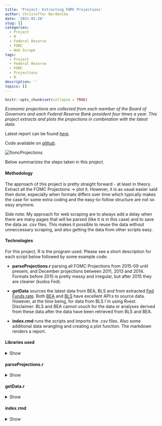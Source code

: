 ```yaml
---
title: 'Project: Extracting FOMC Projections'
author: Christoffer Nordenlöw
date: '2021-01-28'
slug: []
categories:
  - Project
  - R
  - Federal Reserve
  - FOMC
  - Web Scrape
tags:
  - Project
  - Federal Reserve
  - FOMC
  - Projections
  - R
description: ''
topics: []
---
```



```r
knitr::opts_chunk$set(collapse = TRUE)
```


*Economic projections are collected from each member of the Board of Governors and each Federal Reserve Bank president four times a year. This project extracts and plots the projections in combination with the latest data.*

Latest report can be found *[here](https://cnordenlow.github.io/fomc-projections/)*. 

Code available on *[github](https://github.com/cnordenlow/fomc-projections)*.


<img alt = 'fomcProjections' src='/fomc_projections/animatedFedFundsProjections.gif' />


Below summarizes the steps taken in this project.

#### Methodology

The approach of this project is pretty straight forward - at least in theory. Extract all the FOMC Projections -> plot it. However, it is as usual easier said then done, especially when formats differs over time which typically makes the case for some extra coding and the easy-to-follow structure are not so easy anymore.

Side note: My approach for web scraping are to always add a delay when there are many pages that will be parsed (like it is in this case) and to save the data as .csv files. This makes it possible to reuse the data without unneccessary scraping, and also getting the data from other scripts easy.


#### Technologies

For this project, R is the program used. Please see a short description for each script below followed by some example code.


* **parseProjections.r** parsing all FOMC Projections from 2015-09 until present, and December projections between 2011, 2013 and 2014. Formats before 2015 is pretty messy and irregular, but after 2015 they are cleaner (kudos Fed). 

*  **getData** sources the latest data from BEA, BLS and from extracted [Fed Funds rate](https://github.com/cnordenlow/text-mining-fomc). Both [BEA](https://apps.bea.gov/api/signup/) and [BLS](https://www.bls.gov/developers/) have excellent API:s to source data. However, at the time being, for data from BLS I´m using Rvest. 
Disclaimer: BLS and BEA cannot vouch for the data or analyses derived from these data after the data have been retrieved from BLS and BEA.

* **index.rmd** runs the scripts and imports the .csv files. Also some additional data wrangling and creating a plot function. The markdown renders a report.



#### Libraries used
<details><summary>Show</summary>
```r

library(tidyverse)
library(rvest)
library(stringr)
library(gganimate)
library(gifski)
library(lubridate)
library(httr)
library(devtools)
library(bea.R)


```
</details>

#### parseProjections.r 
<details><summary>Show</summary>
```r


#####################################################################################################
### Libraries                                                                                     ###
#####################################################################################################


library(rvest)
library(tidyverse)
library(stringr)

#####################################################################################################
### Function for parsing                                                                          ###
#####################################################################################################


parse_tables <- function(projections) {
  
  base_url = "https://www.federalreserve.gov"
  url = paste(base_url, projections, sep="")
  parse_projections <- read_html(url)

  df <- parse_projections %>%
    html_nodes("table") %>%
    html_table(fill = TRUE)

  
  
  #"Normal" tables: After sep 2015
  
  if (special_tables == 0) {
  
  
  #Get table one
  df <- df[[1]]
  
  
# due to that tables are a bit different.
  if (df[1,1] == "") {
    colnames(df) <- df[1,]
    df <- df[-1,]
  }
  
  #convert first row to shared columnname
  names(df) <- paste(names(df), df[1, ], sep = "_")
  
  #delete first row
  df <- df[-1,]
  
  #pivot longer
  df <- df %>%
    pivot_longer(!1, names_to = "names", values_to = "values")
  
  #divide the created column name
  df <- df %>% separate(names, c('des', 'forecast_period'), sep="_")
  
  #rename first column  
  df <- rename(df, variable = 1)
  }
  
#Special tables: 2011-2014
  
  if (special_tables == 1) {
#This depends on which minutes, year
  date = as.numeric(gsub("\\D", "", substr(projections, 1, 40))) ##hummz
  
  if (date == 20131218) {
    df <- df[[6]]
  }
  
  if (date == 20141217) {
    df <- df[[6]]
  }
  
  if (date == 20111213) {
    df <- df[[9]]
  }
  
  #calculate median, needs to ungroup it
  df <- df %>%
    pivot_longer(!1, names_to = "forecast_period", values_to = "values")%>%
    rename(rate = 1)%>%
    na.omit(values)%>%
    uncount(values)%>%
    group_by(forecast_period)%>%
    summarize(values = median(rate))
  
  df$values <- as.character(df$values)
  
  }
  
  
  return(df)
}


#####################################################################################################
### Parse all projection links efter 2015                                                         ###
####################################################################################################

url_links = list(
   "https://www.federalreserve.gov/monetarypolicy/fomccalendars.htm"
  # "https://www.federalreserve.gov/monetarypolicy/fomchistorical2016.htm",

)

projection_links = character()

for (each in url_links) {
  
  parse_links <- read_html(each)
  
  
  links <- parse_links %>% html_nodes("a") %>% html_attr("href")
  links <- links[which(regexpr('.htm', links) >= 1)] 
  links <- links[which(regexpr('fomcprojtabl', links) >= 1)] 
  
  #print(each)
  projection_links <- c(projection_links, links)
}

#Add links for 2015 (not on same page as for others)
projection_links <- c(projection_links, "/monetarypolicy/fomcminutes20151216ep.htm")
projection_links <- c(projection_links, "/monetarypolicy/fomcminutes20150917ep.htm")

##Special links
projection_links_specials = list(
  "/monetarypolicy/fomcprojtabl20131218.htm",
  "/monetarypolicy/fomcminutes20141217epa.htm#figure2", ###special
  "/monetarypolicy/files/FOMC20111213material.htm") ###even more special

#####################################################################################################
### Create an empty data frame                                                                    ###
#####################################################################################################

proj_table <- data.frame(matrix(ncol = 5, nrow = 0))

#provide column names
colnames(proj_table) <- c('variable', 'des', 'forecast_period', 'values', 'date')

#####################################################################################################
### Iterates all projection links and parse the tables                                            ###
#####################################################################################################

#non specials (after 2015)
for (projections in projection_links) {
  special_tables = 0
  Sys.sleep(sample(3:9, 1, replace=T))
  df <- parse_tables(projections)

  df <- df %>%
    mutate(date = as.numeric(gsub("\\D", "", projections)))
  
  
  proj_table <- bind_rows(proj_table, df)
  }


#specials (before 2015)
for (projections in projection_links_specials) {
  special_tables = 1
  
  Sys.sleep(sample(3:9, 1, replace=T))
  df <- parse_tables(projections)
  
  df <- df %>%
    mutate(date = as.numeric(gsub("\\D", "", substr(projections, 1, 40))),
           variable = "Federal funds rate",
           des = "Median1"
    )
  
  proj_table <- bind_rows(proj_table, df)
}

#####################################################################################################
### Some additional cleaning and wrangling, write table                                           ###
#####################################################################################################


if (".copy" %in% names(proj_table)){
proj_table <- proj_table %>%
  select(-.copy)
}


write.table(proj_table, "data//projections_table.csv", sep=",")

```
</details>

#### getData.r 
<details><summary>Show</summary>

```r
#####################################################################################################
### Get Economic Data                                                                             ###
#####################################################################################################

### Source for PCE inflation and GDP data are BEA. BEA has an excellent API that is used. https://apps.bea.gov/API/signup/index.cfm
### Source for Unemployment data is BLS. BLS also has a great API but for the moment I´m using Rvest.
### Source for Fed Funds rate are my github. 

#BLS.gov cannot vouch for the data or analyses derived from these data after the data have been retrieved from BLS.gov.

#####################################################################################################
### Libraries                                                                                     ###
#####################################################################################################

library(httr)
library(devtools)
library(bea.R)
library(tidyverse)
library(stringr)
library(lubridate)
library(rvest)


#####################################################################################################
### Get Fed Funds rate                                                                            ###
#####################################################################################################


fedFunds <- read.table(
  "https://raw.githubusercontent.com/cnordenlow/text-mining-fomc/main/Data/fedFundsRate.csv", 
  sep=",", header=TRUE)


#Change dates
fedFunds <- fedFunds %>%
  mutate(date = as.Date(gsub("\\D", "", date), format = "%Y%m%d"))


#Arrange
fedFunds <- arrange(fedFunds, date)

fedFunds <- fedFunds%>%
  filter(bound == "lower_bound")%>% ###Just using the lower bond in case the indata file have missing values for lower or upper bound. THe problem will be easier to handle with a fill if I only use the lower_bound and adding 0.125
  select(-bound)%>%
  mutate(rate = round(rate + 0.125,2))%>%
  mutate(LineDescription = "Federal funds rate")



#####################################################################################################
### Get Inflation and GDP data                                                                    ###
#####################################################################################################

#Individual code comes from BEA when you register.
beaKey <- "xx"
#beaSearch('Personal consumption expenditures (PCE)', beaKey)


#Inflation

beaSpecs <- list(
  'UserID' = beaKey ,
  'Method' = 'GetData',
  'datasetname' = 'NIPA',
  'TableName' = 'T20804',
  'Frequency' = 'M',
  'Year' = '2011, 2012,2013,2014,2015,2016,2017,2018,2019,2020',
  'ResultFormat' = 'json'
);
beaPayload <- beaGet(beaSpecs);




inflation_data <- beaPayload %>%
  select(-c("TableName", "SeriesCode", "LineNumber", "METRIC_NAME", "CL_UNIT", "UNIT_MULT"))%>%
  pivot_longer(!LineDescription,
               names_to = "des",
               values_to = "values")%>%
  #Fix dates  
  mutate(des = str_sub(des,-7,-1))%>%
  mutate(year = sub("\\M.*", "",des))%>%
  mutate(month = str_sub(des,-2,-1))%>%
  mutate(date = paste(year,month, sep="-"))%>%
  mutate(date = as.Date(paste(date,"-01",sep="")))%>% #convert to dateformat
  mutate(date = as.Date((date) + months(1) - days(1)))%>%  #change to end of month
  select(LineDescription, date, values) %>%
  #Calculate YoY chg
  arrange(date)%>%
  group_by(LineDescription) %>%
  mutate(rate = round((values - lag(values, n = 12, default = NA)) / lag(values, n = 12, default = NA) * 100,2)) %>% #YoY
  #mutate(MoM = round((values - lag(values, n = 1, default = NA)) / lag(values, n = 1, default = NA) * 100,2)) %>% #MoM
  #Select PCE
  filter(LineDescription %in% c("Personal consumption expenditures (PCE)", "PCE excluding food and energy"))%>%
  arrange(date)%>%
  select(-values)


# GDP


beaSpecs <- list(
  'UserID' = beaKey ,
  'Method' = 'GetData',
  'datasetname' = 'NIPA',
  'TableName' = 'T10111',
  'Frequency' = 'Q',
  'Year' = '2011, 2012,2013,2014,2015,2016,2017,2018,2019,2020',
  'ResultFormat' = 'json'
);
beaPayload <- beaGet(beaSpecs);




gdp_data <- beaPayload %>%
  select(-c("TableName", "SeriesCode", "LineNumber", "METRIC_NAME", "CL_UNIT", "UNIT_MULT"))%>%
  pivot_longer(!LineDescription,
               names_to = "des",
               values_to = "values")%>%
  #Fix dates  
  mutate(des = str_sub(des,-6,-1))%>%
  mutate(year =str_sub(des,1,4))%>%
  mutate(month = as.numeric(str_sub(des,-1,-1)) * 3)%>%
  mutate(date = paste(year, month, sep="-"))%>%
  mutate(date = as.Date(paste(date,"-01",sep="")))%>% #convert to dateformat
  mutate(date = as.Date(date) + months(1) - days(1))%>%  #change to end of month
  select(LineDescription, date, values) %>%
  rename(rate = values)%>%
  arrange(date)%>% #YoY
  filter(LineDescription %in% c("Gross domestic product (GDP)"))



#####################################################################################################
### Get Unemployment Data                                                                         ###
#####################################################################################################


url = "https://www.bls.gov/charts/employment-situation/civilian-unemployment-rate.htm"


#fomcprojections
parse_projections <- read_html(url)


labor_data <- parse_projections %>%
  html_nodes("table") %>%
  html_table(fill = TRUE)

labor_data <- labor_data[[1]]


labor_data <- labor_data %>%
  mutate(month = substr(Month, 1, 3))%>%
  mutate(year = str_sub(Month,-4,-1))%>%
  mutate(month = match(month,month.abb))%>%
  mutate(date = paste(year,month, sep="-"))%>%
  #mutate(date = paste(year,match(df$month,month.abb),sep="-"))%>% #change month abr to index
  mutate(date = as.Date(paste(date,"-01",sep="")))%>% #convert to dateformat
  mutate(date = as.Date(date) + months(1) - days(1))%>%  #change to end of month
  select(date, Total)%>%
  rename(rate = Total)%>%
  mutate(LineDescription = "Unemployment rate")


#####################################################################################################
### Merge Data tables                                                                             ###
#####################################################################################################


###Create dataframe  with dates from 2011
dataTable <- data.frame(
  date = seq(as.Date('2011-12-01'), Sys.Date(), by = 'days')
)


dataTable <- bind_rows(dataTable, fedFunds)
dataTable <- bind_rows(dataTable, inflation_data)
dataTable <- bind_rows(dataTable, gdp_data)
dataTable <- bind_rows(dataTable, labor_data)

dataTable <- arrange(dataTable, date)

dataTable <- dataTable %>%
  pivot_wider(date, names_from = LineDescription, values_from = rate)%>%
  select(-"NA")

dataTable <- dataTable %>% fill(names(dataTable))

dataTable <- dataTable %>%
  pivot_longer(!date, names_to = "LineDescription", values_to = "rate")


df <- df %>%
  mutate(date = as.Date(as.character(date)))


dataTable <- dataTable %>%
  filter(date > "2011-12-01")


write.table(dataTable, "data//dataTable.csv", sep=",")
```
</details>

#### index.rmd 
<details><summary>Show</summary>
```r
knitr::opts_chunk$set(echo = TRUE)

#####################################################################################################
### Libraries                                                                                     ###
#####################################################################################################


library(tidyverse)
library(rvest)
library(stringr)
library(gganimate)
library(gifski)
library(lubridate)

#####################################################################################################
### Sourcing parsing scripts                                                                      ###
#####################################################################################################

#source('getData.r')

###source scraping
#source('parseProjections.R')




#####################################################################################################
### Importing .csv files with parsed projection tables                                            ###
#####################################################################################################


proj_table <- read.table(
  "data//projections_table.csv",  
  sep=",", header=TRUE)

dataTable <- read.table(
  "data//dataTable.csv",  
  sep=",", header=TRUE)

#####################################################################################################
### Some additional cleaning and wrangling                                                        ###
#####################################################################################################

#Remove spaces in "des" so all looks the same
proj_table$des <- gsub('\\s+', '', proj_table$des)



##Get longer run, and put as an column to link it to meetingdates
longer_run <- proj_table %>%
  filter(forecast_period %in% c("Longer run", "Longer Run"))%>%
  mutate(date = as.Date(gsub("\\D", "", date), format = "%Y%m%d"))%>%
  rename(longer_run = values)#%>%
#  filter(des %in% c("Median 1", "Median1"))%>%
 # select(variable, longer_run, date)



proj_table <- proj_table %>%
  mutate(projection = date)%>%
  filter(!forecast_period %in% c("Longer run", "Longer Run"))%>%
    mutate(date = as.Date(gsub("\\D", "", date), format = "%Y%m%d"))%>%
  mutate(forecast_period = as.Date(paste(forecast_period, 12, 31, sep = "-")))%>%
# mutate(values = as.numeric(as.character(values)))%>% ##as they are factors you need as.characters before as.numeric
  mutate(meeting_month = months(date))%>%
  mutate(projection_year = substr(projection, 1, 4))#%>%
#  filter(des %in% c("Median 1", "Median1"))


proj_table$forecast_period <- as.Date(proj_table$forecast_period, format = "%Y-%m-%d")
proj_table$date <- as.Date(proj_table$date, format = "%Y-%m-%d")




#####################################################################################################
#####################################################################################################
###
### Data wrangling and plot function  
###
#####################################################################################################
#####################################################################################################



plotFunction <- function(variable_name, LineDescription_name, start_date, title_text, subtitle_text, caption_text) {

  
temp <- proj_table %>%
  filter(variable %in% variable_name)%>%
  filter(meeting_month %in% c("december"))%>%
  filter(des %in% c("Median1"))%>%
  mutate(values = as.numeric(as.character(values))) ##as they are factors you need as.characters before as.numeric


####Always include the last if it is the current year
last_projection <- proj_table %>%
  filter(date == max(date))%>%
  filter(year(date) == year(Sys.Date()))%>%
  filter(variable %in% variable_name)

#Merge
temp <- rbind(temp, last_projection) %>%
  select(-date)


##Merge historical data
df <- dataTable %>%
  filter(LineDescription == LineDescription_name)

##convert temp dates to dates:D
df <- df %>%
  mutate(date = as.Date(as.character(date)))

temp <- merge(df, temp, by.x = "date", by.y ="forecast_period", all = TRUE)

#change na projections to ""
temp$projection_year[is.na(temp$projection_year)] <- ""


#####################################################################################################
### Merge with longer run Projection                                                              ###
#####################################################################################################


temp_longer_run <- longer_run %>%
  filter(variable %in% variable_name)%>%
  filter(des %in% c("Median 1", "Median1"))%>%
  select(-c("variable", "des"))


temp <- merge(temp, temp_longer_run, by=c("date"), all.x = TRUE)

temp <- arrange(temp, date)


temp <- temp %>%
  fill(longer_run, .direction = "down")

#temp$longer_run[is.na(temp$longer_run)] <- ""
temp$longer_run <- as.numeric(as.character(temp$longer_run))


####Calculate max and min for the plot
max_y <- max(
  max(temp$rate, na.rm = TRUE),
  max(temp$values, na.rm = TRUE),
  max(temp$longer_run, na.rm = TRUE)
) + 0.5

min_y <- min(
  min(temp$rate, na.rm = TRUE),
  min(temp$values, na.rm = TRUE),
  min(temp$longer_run, na.rm = TRUE)
) 

if (min_y < 0) {
  min_y =min_y - 0.5
}
if (min_y >= 0) {
  min_y = 0
}



##to be able to change start date
temp <- temp %>% 
  filter(date > start_date)


#plotting
p <- ggplot(temp, aes(x = date, y = rate)) + 
  geom_line(size = 1)+
  geom_area(fill = "lightgrey")+
  geom_line(aes(y=longer_run), linetype="dashed", size=1)+
  geom_line(aes(y=values, group = projection_year, color = projection_year), linetype="dashed", size=1)+
  #  geom_line(aes(y=values, group = projection_year), linetype="dashed", size=1)+
  theme_minimal() +
  
  theme(legend.position="none",
        legend.title = element_blank(),
        plot.caption=element_text(hjust=0),
        plot.subtitle=element_text(face="italic"),
        plot.title=element_text(size=16,face="bold"))+
  
  labs(x="",y="Percent",
       title=title_text,
       subtitle=subtitle_text,
       caption=caption_text
  )+
  
  scale_x_date(date_breaks = "2 year",
               date_labels = "%Y")+
  theme(
    panel.grid.minor = element_blank()
  )+ 
  ylim(min_y, max_y)


}

```

</details>